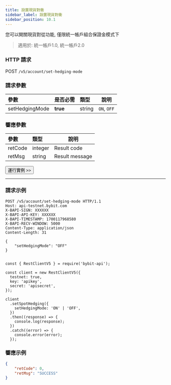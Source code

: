 ```yaml
---
title: 設置現貨對衝
sidebar_label: 設置現貨對衝
sidebar_position: 10.1
---
```

您可以開關現貨對從功能, 僅限統一帳戶組合保證金模式下
> 適用於: 統一帳戶1.0, 統一帳戶2.0

### HTTP 請求
POST `/v5/account/set-hedging-mode`

### 請求參數
| 參數 | 是否必需 | 類型 | 說明|
|:----- |:-------|:-----|------ |
|setHedgingMode |**true** |string |`ON`, `OFF`|

### 響應參數
| 參數 | 類型 | 說明|
|:----- |:-----|----- |
|retCode |integer |Result code |
|retMsg |string |Result message |

<a href="/api-explorer/v5/account/set-spot-hedge"><Button>運行實例 >></Button></a>

---

### 請求示例

<Tabs groupId="programming-languages">
<TabItem value="http" label="HTTP">

```http
POST /v5/account/set-hedging-mode HTTP/1.1
Host: api-testnet.bybit.com
X-BAPI-SIGN: XXXXXX
X-BAPI-API-KEY: XXXXXX
X-BAPI-TIMESTAMP: 1700117968580
X-BAPI-RECV-WINDOW: 5000
Content-Type: application/json
Content-Length: 31

{
    "setHedgingMode": "OFF"
}
```

</TabItem>
<TabItem value="python" label="Python">

```python

```

</TabItem>

<TabItem value="Node" label="Node.js">

```n4js
const { RestClientV5 } = require('bybit-api');

const client = new RestClientV5({
  testnet: true,
  key: 'apikey',
  secret: 'apisecret',
});

client
  .setSpotHedging({
    setHedgingMode: 'ON' | 'OFF',
  })
  .then((response) => {
    console.log(response);
  })
  .catch((error) => {
    console.error(error);
  });
```

</TabItem>
</Tabs>

### 響應示例

```json
{
    "retCode": 0,
    "retMsg": "SUCCESS"
}
```
